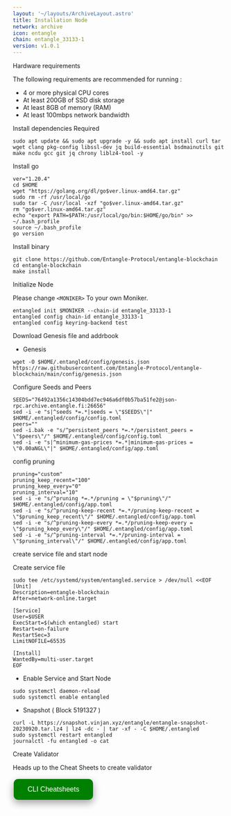 ```yaml
---
layout: '~/layouts/ArchiveLayout.astro'
title: Installation Node
network: archive
icon: entangle
chain: entangle_33133-1
version: v1.0.1
---
```


 Hardware requirements

The following requirements are recommended for running :

- 4 or more physical CPU cores
- At least 200GB of SSD disk storage
- At least 8GB of memory (RAM)
- At least 100mbps network bandwidth


 Install dependencies Required

```
sudo apt update && sudo apt upgrade -y && sudo apt install curl tar wget clang pkg-config libssl-dev jq build-essential bsdmainutils git make ncdu gcc git jq chrony liblz4-tool -y
```

 Install go

```
ver="1.20.4"
cd $HOME
wget "https://golang.org/dl/go$ver.linux-amd64.tar.gz"
sudo rm -rf /usr/local/go
sudo tar -C /usr/local -xzf "go$ver.linux-amd64.tar.gz"
rm "go$ver.linux-amd64.tar.gz"
echo "export PATH=$PATH:/usr/local/go/bin:$HOME/go/bin" >> ~/.bash_profile
source ~/.bash_profile
go version
```

 Install binary

```
git clone https://github.com/Entangle-Protocol/entangle-blockchain
cd entangle-blockchain
make install
```

 Initialize Node

Please change `<MONIKER>` To your own Moniker.

```
entangled init $MONIKER --chain-id entangle_33133-1
entangled config chain-id entangle_33133-1
entangled config keyring-backend test
```

 Download Genesis file and addrbook

- Genesis

```
wget -O $HOME/.entangled/config/genesis.json https://raw.githubusercontent.com/Entangle-Protocol/entangle-blockchain/main/config/genesis.json
```

 Configure Seeds and Peers

```
SEEDS="76492a1356c14304bdd7ec946a6df0b57ba51fe2@json-rpc.archive.entangle.fi:26656"
sed -i -e "s|^seeds *=.*|seeds = \"$SEEDS\"|" $HOME/.entangled/config/config.toml
peers=""
sed -i.bak -e "s/^persistent_peers *=.*/persistent_peers = \"$peers\"/" $HOME/.entangled/config/config.toml
sed -i -e "s|^minimum-gas-prices *=.*|minimum-gas-prices = \"0.00aNGL\"|" $HOME/.entangled/config/app.toml
```

 config pruning

```
pruning="custom"
pruning_keep_recent="100"
pruning_keep_every="0"
pruning_interval="10"
sed -i -e "s/^pruning *=.*/pruning = \"$pruning\"/" $HOME/.entangled/config/app.toml
sed -i -e "s/^pruning-keep-recent *=.*/pruning-keep-recent = \"$pruning_keep_recent\"/" $HOME/.entangled/config/app.toml
sed -i -e "s/^pruning-keep-every *=.*/pruning-keep-every = \"$pruning_keep_every\"/" $HOME/.entangled/config/app.toml
sed -i -e "s/^pruning-interval *=.*/pruning-interval = \"$pruning_interval\"/" $HOME/.entangled/config/app.toml
```


 create service file and start node

Create service file

```
sudo tee /etc/systemd/system/entangled.service > /dev/null <<EOF
[Unit]
Description=entangle-blockchain
After=network-online.target

[Service]
User=$USER
ExecStart=$(which entangled) start
Restart=on-failure
RestartSec=3
LimitNOFILE=65535

[Install]
WantedBy=multi-user.target
EOF
```

- Enable Service and Start Node

```
sudo systemctl daemon-reload
sudo systemctl enable entangled
```
- Snapshot ( Block 5191327 )

```
curl -L https://snapshot.vinjan.xyz/entangle/entangle-snapshot-20230920.tar.lz4 | lz4 -dc - | tar -xf - -C $HOME/.entangled
sudo systemctl restart entangled
journalctl -fu entangled -o cat
```

 Create Validator

Heads up to the Cheat Sheets to create validator

<a href="https://sychonix.com/archive/entangle/cheat" target="_blank">
  <button style="background-color: green; border: none; color: white; padding: 15px 32px; text-align: center; text-decoration: none; display: inline-block; font-size: 16px; margin: 4px 2px; cursor: pointer; border-radius: 10px; box-shadow: 0 8px 16px 0 rgba(0,0,0,0.2), 0 6px 20px 0 rgba(0,0,0,0.19);" onmouseover="this.style.boxShadow='0 0 0 4px rgba(0,255,0,0.5)'" onmouseout="this.style.boxShadow='0 8px 16px 0 rgba(0,0,0,0.2), 0 6px 20px 0 rgba(0,0,0,0.19)'">CLI Cheatsheets</button>
</a>
